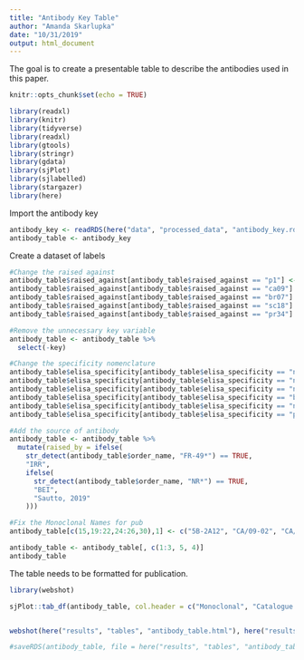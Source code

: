 ```yaml
---
title: "Antibody Key Table"
author: "Amanda Skarlupka"
date: "10/31/2019"
output: html_document
---
```


The goal is to create a presentable table to describe the antibodies used in this paper. 

```r
knitr::opts_chunk$set(echo = TRUE)
```


```r
library(readxl)
library(knitr)
library(tidyverse)
library(readxl)
library(gtools)
library(stringr)
library(gdata)
library(sjPlot)
library(sjlabelled)
library(stargazer)
library(here)

```


Import the antibody key
```r

antibody_key <- readRDS(here("data", "processed_data", "antibody_key.rds"))
antibody_table <- antibody_key

```

Create a dataset of labels 
```r

#Change the raised against
antibody_table$raised_against[antibody_table$raised_against == "p1"] <- "P1 COBRA"
antibody_table$raised_against[antibody_table$raised_against == "ca09"] <- "California/2009"
antibody_table$raised_against[antibody_table$raised_against == "br07"] <- "Brisbane/2007"
antibody_table$raised_against[antibody_table$raised_against == "sc18"] <- "South Carolina/1918"
antibody_table$raised_against[antibody_table$raised_against == "pr34"] <- "Puerto Rico/1934"

#Remove the unnecessary key variable
antibody_table <- antibody_table %>%
  select(-key)

#Change the specificity nomenclature
antibody_table$elisa_specificity[antibody_table$elisa_specificity == "narrow_ca09"] <- "Narrow (CA/09)"
antibody_table$elisa_specificity[antibody_table$elisa_specificity == "narrow_seasonal"] <- "Narrow (H1 Seasonal)"
antibody_table$elisa_specificity[antibody_table$elisa_specificity == "narrow_1918pdm"] <- "Narrow (SC/1918)"
antibody_table$elisa_specificity[antibody_table$elisa_specificity == "broad"] <- "Broad"
antibody_table$elisa_specificity[antibody_table$elisa_specificity == "narrow"] <- "Limited"
antibody_table$elisa_specificity[antibody_table$elisa_specificity == "p1"] <- "Narrow (P1 COBRA)"

#Add the source of antibody
antibody_table <- antibody_table %>%
  mutate(raised_by = ifelse(
    str_detect(antibody_table$order_name, "FR-49*") == TRUE, 
    "IRR", 
    ifelse(
      str_detect(antibody_table$order_name, "NR*") == TRUE,
      "BEI",
      "Sautto, 2019"
    )))

#Fix the Monoclonal Names for pub
antibody_table[c(15,19:22,24:26,30),1] <- c("5B-2A12", "CA/09-02", "CA/09-09", "CA/09-11", "CA/09-15", "AT163-210-182", "AT163-333-93", "AT163-104-93", "IC5-4F8")

antibody_table <- antibody_table[, c(1:3, 5, 4)]
antibody_table
```

The table needs to be formatted for publication. 
```r
library(webshot)

sjPlot::tab_df(antibody_table, col.header = c("Monoclonal", "Catalogue ID", "Raised against", "Documented Specificity", "Reference"), file = here("results", "tables", "antibody_table.html"))


webshot(here("results", "tables", "antibody_table.html"), here("results", "tables", "antibody_table.png"))

#saveRDS(antibody_table, file = here("results", "tables", "antibody_table.rds"))

```

